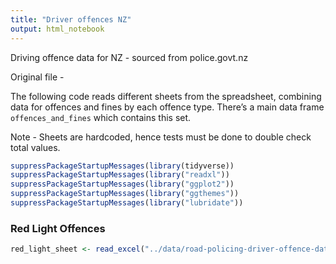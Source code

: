 ```yaml
---
title: "Driver offences NZ"
output: html_notebook
---
```


Driving offence data for NZ - sourced from police.govt.nz

Original file -

The following code reads different sheets from the spreadsheet, combining data for offences and fines by each offence type. There's a main data frame `offences_and_fines` which contains this set.

Note - Sheets are hardcoded, hence tests must be done to double check total values.


```r
suppressPackageStartupMessages(library(tidyverse))
suppressPackageStartupMessages(library("readxl"))
suppressPackageStartupMessages(library("ggplot2"))
suppressPackageStartupMessages(library("ggthemes"))
suppressPackageStartupMessages(library("lubridate"))
```


### Red Light Offences

```r

red_light_sheet <- read_excel("../data/road-policing-driver-offence-data-jan2009-sep2006.xlsx")
```

